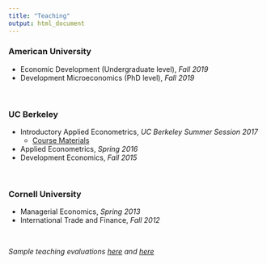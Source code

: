 ```yaml
---
title: "Teaching"
output: html_document
---
```


<div>

### American University
+ Economic Development (Undergraduate level), *Fall 2019*
+ Development Microeconomics (PhD level), *Fall 2019*

<br/>

### UC Berkeley
+ Introductory Applied Econometrics, *UC Berkeley Summer Session 2017*
    + [Course Materials](metrics.html)
  
+ Applied Econometrics, *Spring 2016*
+ Development Economics, *Fall 2015*

<br/>

### Cornell University
+ Managerial Economics, *Spring 2013*
+ International Trade and Finance, *Fall 2012*

<br/>

*Sample teaching evaluations [here](pdfs/lane_course_eval2.pdf) and [here](pdfs/lane_course_eval1.pdf)*



</div>


